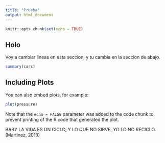```yaml
---
title: "Prueba"
output: html_document
---
```


```r
knitr::opts_chunk$set(echo = TRUE)
```

## Holo

Voy a cambiar lineas en esta seccion, y tu cambia en la seccion de abajo.



```r
summary(cars)
```

## Including Plots

You can also embed plots, for example:

```r
plot(pressure)
```

Note that the `echo = FALSE` parameter was added to the code chunk to prevent printing of the R code that generated the plot.

BABY LA VIDA ES UN CICLO, Y LO QUE NO SIRVE, YO LO NO RECICLO. (Martinez, 2018)

